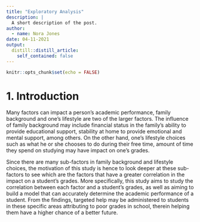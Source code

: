 ```yaml
---
title: "Exploratory Analysis"
description: |
  A short description of the post.
author:
  - name: Nora Jones
date: 04-11-2021
output:
  distill::distill_article:
    self_contained: false
---
```



```r
knitr::opts_chunk$set(echo = FALSE)
```


# 1. Introduction

Many factors can impact a person’s academic performance, family background and one’s lifestyle are two of the larger factors. The influence of family background may include financial status in the family’s ability to provide educational support, stability at home to provide emotional and mental support, among others. On the other hand, one’s lifestyle choices such as what he or she chooses to do during their free time, amount of time they spend on studying may have impact on one’s grades.

Since there are many sub-factors in family background and lifestyle choices, the motivation of this study is hence to look deeper at these sub-factors to see which are the factors that have a greater correlation in the impact on a student’s grades. More specifically, this study aims to study the correlation between each factor and a student’s grades, as well as aiming to build a model that can accurately determine the academic performance of a student. From the findings, targeted help may be administered to students in these specific areas attributing to poor grades in school, therein helping them have a higher chance of a better future. 


